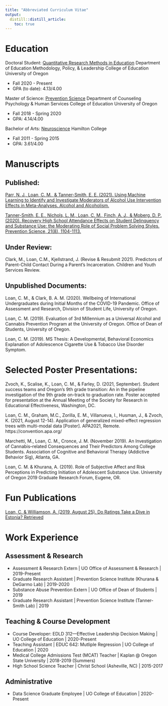 ```yaml
---
title: "Abbreviated Curriculum Vitae"
output: 
  distill::distill_article:
    toc: true
---
```


# Education

Doctoral Student: [Quantitative Research Methods in Education](https://education.uoregon.edu/qrme)\n
Department of Education Methodology, Policy, & Leadership\n
College of Education\n
University of Oregon\n

* Fall 2020 - Present
* GPA (to date): 4.13/4.00

Master of Science: [Prevention Science](https://education.uoregon.edu/prevsci/graduate/ms)\n
Department of Counseling Psychology & Human Services\n
College of Education\n
University of Oregon\n

* Fall 2018 - Spring 2020
* GPA: 4.14/4.00 

Bachelor of Arts: [Neuroscience](https://www.hamilton.edu/academics/departments/Home?dept=Neuroscience)\n
Hamilton College\n

* Fall 2011 - Spring 2015
* GPA: 3.61/4.00 

# Manuscripts

## Published:

[Parr, N. J., Loan, C. M., & Tanner-Smith, E. E. (2021). Using Machine Learning to Identify and Investigate Moderators of Alcohol Use Intervention Effects in Meta-Analyses. Alcohol and Alcoholism.](https://doi.org/10.1093/alcalc/agab036)

[Tanner-Smith, E. E., Nichols, L. M., Loan, C. M., Finch, A. J., & Moberg, D. P. (2020). Recovery High School Attendance Effects on Student Delinquency and Substance Use: the Moderating Role of Social Problem Solving Styles. Prevention Science, 21(8), 1104-1113.](https://doi.org/10.1007/s11121-020-01161-z)

## Under Review:

Clark, M., Loan, C.M., Kjellstrand, J. (Revise & Resubmit 2021). Predictors of Parent-Child Contact During a Parent’s Incarceration. Children and Youth Services Review.


## Unpublished Documents:

Loan, C. M., & Clark, B. A. M. (2020). Wellbeing of International Undergraduates during Initial Months of the COVID-19 Pandemic. Office of Assessment and Research, Division of Student Life, University of Oregon.

Loan, C. M. (2019). Evaluation of 3rd Millennium as a Universal Alcohol and Cannabis Prevention Program at the University of Oregon. Office of Dean of Students, University of Oregon. 

Loan, C. M. (2019). MS Thesis: A Developmental, Behavioral Economics Explanation of Adolescence Cigarette Use & Tobacco Use Disorder Symptom. 

# Selected Poster Presentations: 

Zvoch, K., Scalise, K., Loan, C. M., & Farley, D. (2021, September). Student success teams and Oregon’s 9th grade transition: An in the pipeline investigation of the 9th grade on-track to graduation rate. Poster accepted for presentation at the Annual Meeting of the Society for Research in Educational Effectiveness, Washington, DC.

Loan, C. M., Graham, M.C., Zorilla, E. M., Villanueva, I., Husman, J., & Zvoch, K. (2021, August 12-14). Application of generalized mixed-effect regression trees with multi-modal data [Poster]. APA2021, Remote. https://convention.apa.org/

Marchetti, M., Loan, C. M., Cronce, J. M. (November 2019). An Investigation of Cannabis–related Consequences and Their Predictors Among College Students. Association of Cognitive and Behavioral Therapy (Addictive Behavior Sig), Atlanta, GA.

Loan, C. M. & Khurana, A. (2019). Role of Subjective Affect and Risk Perceptions in Predicting 	Initiation of Adolescent Substance Use. University of Oregon 2019 Graduate Research Forum, Eugene, OR.


# Fun Publications

[Loan, C. &  Williamson, A. (2019, August 25). Do Ratings Take a Dive in Estonia? Retrieved](https://udisc.com/blog/post/do-ratings-take-a-dive-in-estonia)

# Work Experience

## Assessment & Research 
* Assessment & Research Extern | UO Office of Assessment & Research | 2019-Present
* Graduate Research Assistant | Prevention Science Institute (Khurana & DeGarmo Lab) | 2019-2020
* Substance Abuse Prevention Extern | UO Office of Dean of Students | 2019
* Graduate Research Assistant | Prevention Science Institute (Tanner-Smith Lab) | 2019

## Teaching & Course Development

* Course Developer: EDLD 312—Effective Leadership Decision Making | UO College of Education | 2020-Present 
* Teaching Assistant | EDUC 642: Mutliple Regression | UO College of Education | 2020
* Medical College Admissions Test (MCAT) Teacher | Kaplan @ Oregon State University | 2018-2019 (Summers)
* High School Science Teacher | Christ School (Asheville, NC) | 2015-2017

## Administrative

* Data Science Graduate Employee | UO College of Education | 2020-Present 




